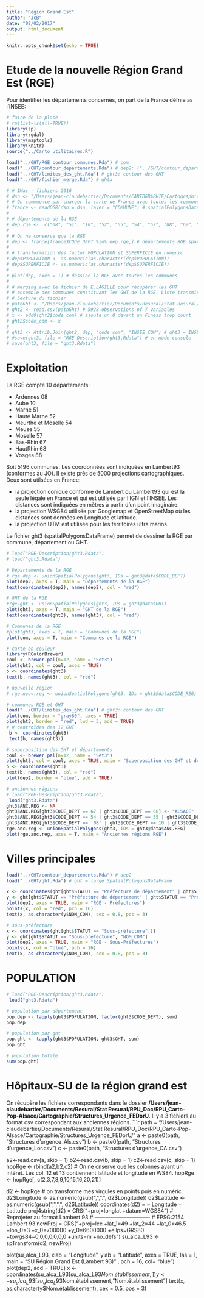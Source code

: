 ```yaml
---
title: "Région Grand Est"
author: "JcB"
date: "02/02/2017"
output: html_document
---
```


```r
knitr::opts_chunk$set(echo = TRUE)
```
Etude de la nouvelle Région Grand Est (RGE)
===========================================

Pour identifier les départements concernés, on part de la France défnie as l'INSEE:

```r
# faire de la place
# rm(list=ls(all=TRUE))
library(sp)
library(rgdal)
library(maptools)
library(knitr)
source("../Carto_utilitaires.R")

load("../GHT/RGE_contour_communes.Rda") # com
load("../GHT/contour_departements.Rda") # dep2: ("../GHT/contour_departements.Rda") contour des départements
load("../GHT/limites_des_ght.Rda") # ght3: contour des GHT
load("../GHT/fichier_merge.Rda") # ghtx

# # IMac - fichiers 2016
# dsn <- "/Users/jean-claudebartier/Documents/CARTOGRAPHIE/CartographieR/IGN_GEOFLA_2016/COMMUNE"
# # On commmence par charger la carte de France avec toutes les communes.
# france <- readOGR(dsn = dsn, layer = "COMMUNE") # spatialPolygonsDataFrame
#  
# # départements de la RGE
# dep.rge <-  c("08", "51", "10", "52", "55", "54", "57", "88", "67", "68")
#  
# # On ne conserve que la RGE
# dep <- france[france$CODE_DEPT %in% dep.rge,] # départements RGE spatialPolygonsDataFrame
#  
# # transformation des factor POPULATION et SUPERFICIE en numeric
# dep$POPULATION <- as.numeric(as.character(dep$POPULATION))
# dep$SUPERFICIE <- as.numeric(as.character(dep$SUPERFICIE))
# 
# plot(dep, axes = T) # dessine la RGE avec toutes les communes
#  
# # merging avec le fichier de E.LAGILLE pour récupérer les GHT
# # ensemble des communes constituant les GHT de la RGE. Liste transmise par E.Lagille
# # Lecture du fichier
# pathGht <- "/Users/jean-claudebartier/Documents/Resural/Stat Resural/RPU_Doc/RPU_Carto-Pop-Alsace/Cartographie/ght_com.csv"
# ght2 <- read.csv(pathGht) # 5928 observations of 7 variables
# x <- add0(ght2$code_com) # ajoute un 0 devant un Finess trop court
# ght2$code_com <- x
# 
# ght3 <- Attrib.Join(ght2, dep, "code_com", "INSEE_COM") # ght3 = INSEE + GHT
# #save(ght3, file = "RGE-Description/ght3.Rdata") # en mode console
# save(ght3, file = "ght3.Rdata") 
```

Exploitation
=============

La RGE compte 10 départements:

- Ardennes           08
- Aube               10
- Marne              51
- Haute Marne        52
- Meurthe et Moselle 54
- Meuse              55
- Moselle            57
- Bas-Rhin           67
- HautRhin           68
- Vosges             88

Soit 5196 communes. Les coordonnées sont indiquées en Lambert93 (conformes au JO). Il existe près de 5000 projections cartographiques. Deux sont utilsées en France:

- la projection conique conforme de Lambert ou Lambert93 qui est la seule légale en France et qui est utilisée par l'IGN et l'INSEE. Les distances sont indiquées en mètres à partir d'un point imaginaire.
- la projection WSG84 utilisée par Googlemap et OpenStreetMap où les distances sont données en Longitude et latitude.
- la projection UTM est utilisée pour les territoires ultra marins.

Le fichier ght3 (spatialPolygonsDataFrame) permet de dessiner la RGE par commune, département ou GHT.
```r
# load("RGE-Description/ght3.Rdata")
# load("ght3.Rdata")

# Départements de la RGE
# rge.dep <- unionSpatialPolygons(ght3, IDs = ght3@data$CODE_DEPT)
plot(dep2, axes = T, main = "Départements de la RGE")
text(coordinates(dep2), names(dep2), col = "red")

# GHT de la RGE
#rge.ght <- unionSpatialPolygons(ght3, IDs = ght3@data$GHT)
plot(ght3, axes = T, main = "GHT de la RGE")
text(coordinates(ght3), names(ght3), col = "red")

# Communes de la RGE
#plot(ght3, axes = T, main = "Communes de la RGE")
plot(com, axes = T, main = "Communes de la RGE")

# carte en couleur
library(RColorBrewer)
coul <- brewer.pal(n=12, name = "Set3")
plot(ght3, col = coul, axes = TRUE)
b <- coordinates(ght3)
text(b, names(ght3), col = "red")

# nouvelle région
# rge.nouv.reg <- unionSpatialPolygons(ght3, IDs = ght3@data$CODE_REG)
```

```r
# communes RGE et GHT
load("../GHT/limites_des_ght.Rda") # ght3: contour des GHT
plot(com, border = "gray80", axes = TRUE)
plot(ght3, border = "red", lwd = 3, add = TRUE)
# # centroïdes des 12 GHT
 b <- coordinates(ght3)
 text(b, names(ght3))
```

```r
# superposition des GHT et départements
coul <- brewer.pal(n=12, name = "Set3")
plot(ght3, col = coul, axes = TRUE, main = "Superposition des GHT et départements")
b <- coordinates(ght3)
text(b, names(ght3), col = "red")
plot(dep2, border = "blue", add = TRUE)
```

```r
# anciennes régions
# load("RGE-Description/ght3.Rdata")
 load("ght3.Rdata")
ght3$ANC.REG <- NA
ght3$ANC.REG[ght3$CODE_DEPT == 67 | ght3$CODE_DEPT == 68] <- "ALSACE"
ght3$ANC.REG[ght3$CODE_DEPT == 54 | ght3$CODE_DEPT == 55 | ght3$CODE_DEPT == 57 | ght3$CODE_DEPT == 88] <- "LORRAINE"
ght3$ANC.REG[ght3$CODE_DEPT == '08' | ght3$CODE_DEPT == 10 | ght3$CODE_DEPT == 51 | ght3$CODE_DEPT == 52] <- "CHAMPAGNE-ARDENNE"
rge.anc.reg <- unionSpatialPolygons(ght3, IDs = ght3@data$ANC.REG)
plot(rge.anc.reg, axes = T, main = "Anciennes régions RGE")
```

Villes principales
====================

```r
load("../GHT/contour_departements.Rda") # dep2
load("../GHT/ght.Rda") # ght = large SpatialPolygonsDataFrame

x <- coordinates(ght[ght$STATUT == "Préfecture de département" | ght$STATUT == "Préfecture de région", "NOM_COM"])
y <- ght[ght$STATUT == "Préfecture de département" | ght$STATUT == "Préfecture de région", "NOM_COM"]
plot(dep2, axes = TRUE, main = "RGE - Préfectures")
points(x, col = "red", pch = 16)
text(x, as.character(y$NOM_COM), cex = 0.8, pos = 3)

# sous-préfecture
x <- coordinates(ght[ght$STATUT == "Sous-préfecture",])
y <- ght[ght$STATUT == "Sous-préfecture", "NOM_COM"]
plot(dep2, axes = TRUE, main = "RGE - Sous-Préfectures")
points(x, col = "blue", pch = 16)
text(x, as.character(y$NOM_COM), cex = 0.8, pos = 3)

```


POPULATION
==========

```r

# load("RGE-Description/ght3.Rdata")
 load("ght3.Rdata")

# population par département
pop.dep <- tapply(ght3$POPULATION, factor(ght3$CODE_DEPT), sum)
pop.dep

# population par ght
pop.ght <- tapply(ght3$POPULATION, ght3$GHT, sum)
pop.ght

# population totale
sum(pop.ght)

```

Hôpitaux-SU de la région grand est
==================================

On récupère les fichiers correspondants dans le dossier __/Users/jean-claudebartier/Documents/Resural/Stat Resural/RPU_Doc/RPU_Carto-Pop-Alsace/Cartographie/Structures_Urgence_FEDorU__. Il y a 3 fichiers au format csv correspondant aux anciennes régions.
```r

path = "/Users/jean-claudebartier/Documents/Resural/Stat Resural/RPU_Doc/RPU_Carto-Pop-Alsace/Cartographie/Structures_Urgence_FEDorU/"
a <- paste0(path, "Structures d'urgence_Als.csv")
b <- paste0(path, "Structures d'urgence_Lor.csv")
c <- paste0(path, "Structures d'urgence_CA.csv")

a2<-read.csv(a, skip = 1)
b2<-read.csv(b, skip = 1)
c2<-read.csv(c, skip = 1)
hopRge <- rbind(a2,b2,c2)
# On ne cnserve que les colonnes ayant un intéret. Les col. 12 et 13 contiennent latitude et longitude en WS84.
hopRge <- hopRge[, c(2,3,7,8,9,10,15,16,20,21)]

d2 <- hopRge
# on transforme mes virgules en points puis en numéric
d2$Longitude <- as.numeric(gsub(",",".", d2$Longitude))
d2$Latitude <- as.numeric(gsub(",",".", d2$Latitude))
coordinates(d2) = ~ Longitude + Latitude
proj4string(d2) = CRS("+proj=longlat +datum=WGS84")
# Reprojeter au format Lambert 93
# -------------------------------
# EPSG:2154 Lambert 93
newProj = CRS("+proj=lcc +lat_1=49 +lat_2=44 +lat_0=46.5 +lon_0=3 +x_0=700000 +y_0=6600000 +ellps=GRS80 +towgs84=0,0,0,0,0,0,0 +units=m +no_defs")
su_alca_L93 <- spTransform(d2, newProj)

plot(su_alca_L93, xlab = "Longitude", ylab = "Latitude", axes = TRUE, las = 1, main = "SU Région Grand Est (Lambert 93)" , pch = 16, col= "blue")
plot(dep2, add = TRUE)
x <- coordinates(su_alca_L93[su_alca_L93$Nom.établissement,])
y <- su_alca_L93[su_alca_L93$Nom.établissement,"Nom.établissement"]
text(x, as.character(y$Nom.établissement), cex = 0.5, pos = 3)


